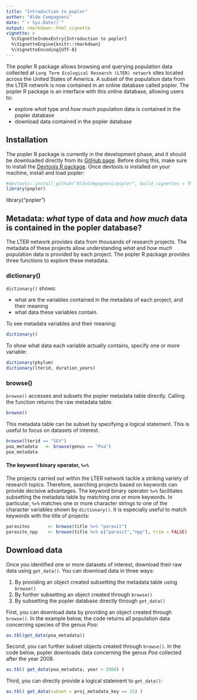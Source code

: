 ```yaml
---
title: "Introduction to popler"
author: "Aldo Compagnoni"
date: "`r Sys.Date()`"
output: rmarkdown::html_vignette
vignette: >
  %\VignetteIndexEntry{Introduction to popler}
  %\VignetteEngine{knitr::rmarkdown}
  %\VignetteEncoding{UTF-8}
---
```


The popler R package allows browsing and querying population data collected at `Long Term Ecological Research (LTER) network` sites located across the United States of America. A subset of the population data from the LTER network is now contained in an online database called popler. The popler R package is an interface with this online database, allowing users to:

- explore *what* type and *how much* population data is contained in the popler database
- download data contained in the popler database


## Installation

The popler R package is currently in the development phase, and it should be downloaded directly from its [GitHub page](https://github.com/AldoCompagnoni/popler). Before doing this, make sure to install the [Devtools R package](https://cran.r-project.org/web/packages/devtools/README.html). Once devtools is installed on your machine, install and load popler:

```r
#devtools::install_github("AldoCompagnoni/popler", build_vignettes = TRUE)
library(popler)
```

library("popler")

## Metadata: *what* type of data and *how much* data is contained in the popler database?

The LTER network provides data from thousands of research projects. The metadata of these projects allow understanding *what* and *how much* population data is provided by each project. The popler R package provides three functions to explore these metadata.

### dictionary()

`dictionary()` shows:

- what are the variables contained in the metadata of each project, and their meaning 
- what data these variables contain.

To see metadata variables and their meaning:  

```r
dictionary()
```

To show what data each variable actually contains, specify one or more variable:

```r
dictionary(phylum)
dictionary(lterid, duration_years)
```

### browse()

`browse()` accesses and subsets the popler metadata table directly. Calling the function returns the raw metadata table:

```r
browse()
```

This metadata table can be subset by specifying a logical statement. This is useful to focus on datasets of interest.

```r
browse(lterid == "SEV")
poa_metadata   <- browse(genus == "Poa")
poa_metadata
```

#### The keyword binary operator, `%=%`

The projects carried out within the LTER network tackle a striking variety of research topics. Therefore, searching projects based on keywords can provide decisive advantages. The keyword binary operator `%=%` facilitates subsetting the metadata table by matching one or more keywords. In particular, `%=%` matches one or more character strings to one of the character variables shown by `dictionary()`. It is especially useful to match keywords with the title of projects:

```r
parasites       <- browse(title %=% "parasit")
parasite_npp    <- browse(title %=% c("parasit","npp"), trim = FALSE)
```

## Download data

Once you identified one or more datasets of interest, download their raw data using `get_data()`. You can download data in three ways:

1. By providing an object created subsetting the metadata table using `browse()` 
1. By further subsetting an object created through `browse()`
1. By subsetting the popler database directly through `get_data()`

First, you can download data by providing an object created through `browse()`. In the example below, the code returns all population data concerning species of the genus *Poa*: 

```r
as.tbl(get_data(poa_metadata))
```

Second, you can further subset objects created through `browse()`. In the code below, popler downloads data concerning the genus *Poa* collected after the year 2008.

```r
as.tbl( get_data(poa_metadata, year > 2008) )
```

Third, you can directly provide a logical statement to `get_data()`:

```r
as.tbl( get_data(subset = proj_metadata_key == 25) )
```

